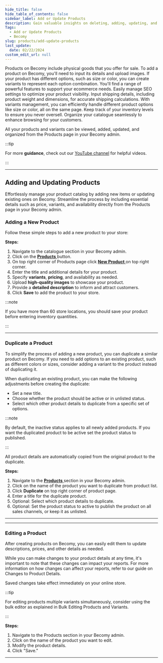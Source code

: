 ```yaml
---
hide_title: false
hide_table_of_contents: false
sidebar_label: Add or Update Products
description: Gain valuable insights on deleting, adding, updating, and duplicating products effortlessly
Tags:
  - Add or Update Products
  - Becomy
slug: products/add-update-products
last_update:
  date: 02/22/2024
custom_edit_url: null
---
```



<head>
<meta property="twitter:description" content="Gain valuable insights on deleting, adding, updating, and duplicating products effortlessly"/>
<meta property="og:url" content="https://docs-becomy.surge.sh/"/>
<link rel="canonical" href="https://docs-becomy.surge.sh/products"/>
<link rel="alternate" href="https://docs-becomy.surge.sh/products/fr" hreflang="fr"/>
</head>

Products on Becomy include physical goods that you offer for sale. To add a product on Becomy, you'll need to input its details and upload images. If your product has different options, such as size or color, you can create variants to represent each option combination. You'll find a range of powerful features to support your ecommerce needs. Easily manage SEO settings to optimize your product visibility. Input shipping details, including product weight and dimensions, for accurate shipping calculations. With variants management, you can efficiently handle different product options like size or color, all on the same page. Keep track of your inventory levels to ensure you never oversell. Organize your catalogue seamlessly to enhance browsing for your customers.

All your products and variants can be viewed, added, updated, and organized from the Products page in your Becomy admin.


:::tip

For more **guidance**, check out our [YouTube channel](#)  for helpful videos.

:::

<VideoPlayer url="https://sendspark.com/share/iss7h8g7otbmp592xqy1mufgja5og2ie"/>

---

## Adding and Updating Products

Effortlessly manage your product catalog by adding new items or updating existing ones on Becomy. Streamline the process by including essential details such as price, variants, and availability directly from the Products page in your Becomy admin.

### Adding a New Product

Follow these simple steps to add a new product to your store:

**Steps:**

1. Navigate to the catalogue section in your Becomy admin.
2. Click on the [**Products** <Icon icon="fa-solid fa-arrow-up-right-from-square" /> ](https://becomystaging.com/admin/resources/products) button.
3. On top right corner of Products page click [**New Product** <Icon icon="fa-solid fa-arrow-up-right-from-square" /> ](https://becomystaging.com/admin/resources/products/new) on top right corner.
3. Enter the title and additional details for your product.
4. Specify **variants**, **pricing**, and availability as needed.
5. Upload **high-quality images** to showcase your product.
6. Provide a **detailed description** to inform and attract customers.
7. Click **Save** to add the product to your store.



:::note

If you have more than 60 store locations, you should save your product before entering inventory quantities.

:::

---

### Duplicate a Product

To simplify the process of adding a new product, you can duplicate a similar product on Becomy. If you need to add options to an existing product, such as different colors or sizes, consider adding a variant to the product instead of duplicating it.

When duplicating an existing product, you can make the following adjustments before creating the duplicate:
- Set a new title.
- Choose whether the product should be active or in unlisted status.
- Select which other product details to duplicate from a specific set of options.


:::note

By default, the inactive status applies to all newly added products. If you want the duplicated product to be active set the product status to published.

:::

All product details  are automatically copied from the original product to the duplicate.

**Steps:**

1. Navigate to the [**Products** <Icon icon="fa-solid fa-arrow-up-right-from-square" /> ](https://becomystaging.com/admin/resources/products) section in your Becomy admin.
2. Click on the name of the product you want to duplicate from product list.
3. Click **Duplicate** on top right corner of product page.
4. Enter a title for the duplicate product.
5. Optional: Select which product details to duplicate.
6. Optional: Set the product status to active to publish the product on all sales channels, or keep it as unlisted.


---

---

### Editing a Product

After creating products on Becomy, you can easily edit them to update descriptions, prices, and other details as needed.

While you can make changes to your product details at any time, it's important to note that these changes can impact your reports. For more information on how changes can affect your reports, refer to our guide on Changes to Product Details.

Saved changes take effect immediately on your online store.

:::tip

For editing products multiple variants simultaneously, consider using the bulk editor as explained in Bulk Editing Products and Variants.

:::

**Steps:**

1. Navigate to the Products section in your Becomy admin.
2. Click on the name of the product you want to edit.
3. Modify the product details.
4. Click "Save."

---
